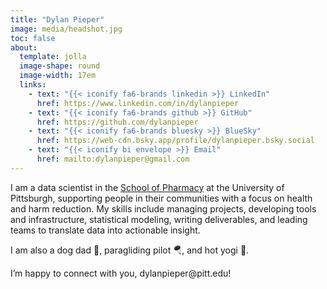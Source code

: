 ```yaml
---
title: "Dylan Pieper"
image: media/headshot.jpg
toc: false
about: 
  template: jolla
  image-shape: round
  image-width: 17em
  links:
    - text: "{{< iconify fa6-brands linkedin >}} LinkedIn"
      href: https://www.linkedin.com/in/dylanpieper
    - text: "{{< iconify fa6-brands github >}} GitHub" 
      href: https://github.com/dylanpieper
    - text: "{{< iconify fa6-brands bluesky >}} BlueSky"
      href: https://web-cdn.bsky.app/profile/dylanpieper.bsky.social
    - text: "{{< iconify bi envelope >}} Email"
      href: mailto:dylanpieper@gmail.com
---
```


```{=html}
<script>
document.addEventListener('DOMContentLoaded', function() {
  // Initialize AOS animation library
  AOS.init({
    duration: 800,
    once: true
  });
});
</script>
```

::: {data-aos="fade-up"}
I am a data scientist in the [School of Pharmacy](https://www.peru.pitt.edu) at the University of Pittsburgh, supporting people in their communities with a focus on health and harm reduction. My skills include managing projects, developing tools and infrastructure, statistical modeling, writing deliverables, and leading teams to translate data into actionable insight.
:::

::: {data-aos="fade-up" data-aos-delay="200"}
I am also a dog dad 🐾, paragliding pilot 🪂, and hot yogi 🧘.
:::

::: {data-aos="fade-up" data-aos-delay="400"}
I'm happy to connect with you, dylanpieper\@pitt.edu!
:::
